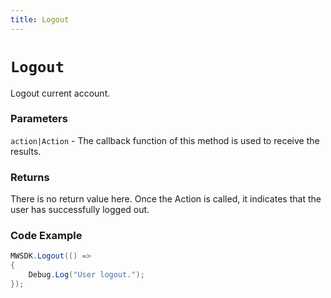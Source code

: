 ```yaml
---
title: Logout
---
```


# `Logout`

Logout current account.

### Parameters
`action|Action` - The callback function of this method is used to receive the results.

### Returns
There is no return value here. Once the Action is called, it indicates that the user has successfully logged out.

### Code Example
```csharp
MWSDK.Logout(() =>
{
    Debug.Log("User logout.");
});
```
